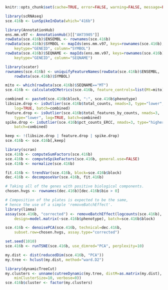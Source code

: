 ```r
knitr::opts_chunk$set(cache=TRUE, error=FALSE, warning=FALSE, message=FALSE)
```

```r
library(scRNAseq)
sce.416b <- LunSpikeInData(which="416b") 
```

```r
library(AnnotationHub)
ens.mm.v97 <- AnnotationHub()[["AH73905"]]
rowData(sce.416b)$ENSEMBL <- rownames(sce.416b)
rowData(sce.416b)$SYMBOL <- mapIds(ens.mm.v97, keys=rownames(sce.416b),
    keytype="GENEID", column="SYMBOL")
rowData(sce.416b)$SEQNAME <- mapIds(ens.mm.v97, keys=rownames(sce.416b),
    keytype="GENEID", column="SEQNAME")

library(scater)
rownames(sce.416b) <- uniquifyFeatureNames(rowData(sce.416b)$ENSEMBL, 
    rowData(sce.416b)$SYMBOL)
```

```r
mito <- which(rowData(sce.416b)$SEQNAME=="MT")
sce.416b <- calculateQCMetrics(sce.416b, feature_controls=list(Mt=mito))

combined <- paste0(sce.416b$block, ":", sce.416b$phenotype)
libsize.drop <- isOutlier(sce.416b$total_counts, nmads=3, type="lower", 
    log=TRUE, batch=combined)
feature.drop <- isOutlier(sce.416b$total_features_by_counts, nmads=3, 
    type="lower", log=TRUE, batch=combined)
spike.drop <- isOutlier(sce.416b$pct_counts_ERCC, nmads=3, type="higher",
    batch=combined)

keep <- !(libsize.drop | feature.drop | spike.drop)
sce.416b <- sce.416b[,keep]
```

```r
library(scran)
sce.416b <- computeSumFactors(sce.416b)
sce.416b <- computeSpikeFactors(sce.416b, general.use=FALSE)
sce.416b <- normalize(sce.416b)
```

```r
fit.416b <- trendVar(sce.416b, block=sce.416b$block)
dec.416b <- decomposeVar(sce.416b, fit.416b)

# Taking all of the genes with positive biological components.
chosen.hvgs <- rownames(dec.416b)[dec.416b$bio > 0]
```

```r
# Composition of the plates is expected to be the same,
# hence the use of a simple 'removeBatchEffect'.
library(limma)
assay(sce.416b, "corrected") <- removeBatchEffect(logcounts(sce.416b), 
    design=model.matrix(~sce.416b$phenotype), batch=sce.416b$block)
```

```r
sce.416b <- denoisePCA(sce.416b, technical=dec.416b, 
    subset.row=chosen.hvgs, assay.type="corrected")

set.seed(1010)
sce.416b <- runTSNE(sce.416b, use_dimred="PCA", perplexity=10)
```

```r
my.dist <- dist(reducedDim(sce.416b, "PCA"))
my.tree <- hclust(my.dist, method="ward.D2")

library(dynamicTreeCut)
my.clusters <- unname(cutreeDynamic(my.tree, distM=as.matrix(my.dist),
    minClusterSize=10, verbose=0))
sce.416b$cluster <- factor(my.clusters)
```
